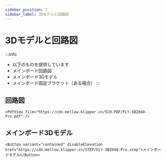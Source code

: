```yaml
---
sidebar_position: 7
sidebar_label: 3Dモデルと回路図
---
```


# 3Dモデルと回路図

:::info
* 以下のものを提供しています
* メインボード回路図
* メインボード3Dモデル
* メインボード固定ブラケット（ある場合）
:::

## 回路図

    <PdfView file="https://cdn.mellow.klipper.cn/SCH-PDF/FLY-SB2040-Pro.pdf" />


## メインボード3Dモデル

    <Button variant="contained" disableElevation href="https://cdn.mellow.klipper.cn/STEP/FLY-SB2040-Pro.step">メインボードモデル</Button>